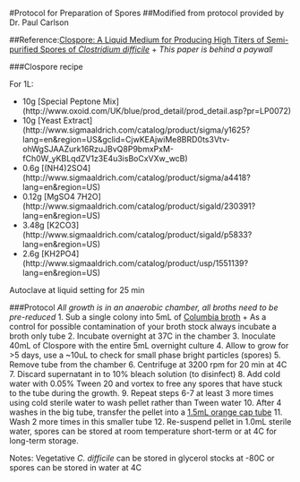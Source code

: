 #Protocol for Preparation of Spores
##Modified from protocol provided by Dr. Paul Carlson 

##Reference:[Clospore: A Liquid Medium for Producing High Titers of Semi-purified Spores of *Clostridium difficile*](http://www.ingentaconnect.com/content/aoac/jaoac/2011/00000094/00000002/art00031?trendmd-shared=0) 
+ *This paper is behind a paywall*
 

###Clospore recipe

For 1L:

+ 10g [Special Peptone Mix] (http://www.oxoid.com/UK/blue/prod_detail/prod_detail.asp?pr=LP0072)
+ 10g [Yeast Extract] (http://www.sigmaaldrich.com/catalog/product/sigma/y1625?lang=en&region=US&gclid=CjwKEAjwiMe8BRD0ts3Vtv-ohWgSJAAZurk16RzuJBvQ8P9bmxPxM-fCh0W_yKBLqdZV1z3E4u3isBoCxVXw_wcB)
+ 0.6g [(NH4)2SO4] (http://www.sigmaaldrich.com/catalog/product/sigma/a4418?lang=en&region=US)
+ 0.12g  [MgSO4 7H2O] (http://www.sigmaaldrich.com/catalog/product/sigald/230391?lang=en&region=US)
+ 3.48g [K2CO3] (http://www.sigmaaldrich.com/catalog/product/sigald/p5833?lang=en&region=US)
+ 2.6g [KH2PO4] (http://www.sigmaaldrich.com/catalog/product/usp/1551139?lang=en&region=US)

Autoclave at liquid setting for 25 min

###Protocol
*All growth is in an anaerobic chamber, all broths need to be pre-reduced*
1. Sub a single colony into 5mL of [Columbia broth](http://www.bd.com/ds/productCenter/294420.asp)
	+ As a control for possible contamination of your broth stock always incubate a broth only tube 
2. Incubate overnight at 37C in the chamber 
3. Inoculate 40mL of Clospore with the entire 5mL overnight culture
4. Allow to grow for >5 days, use a ~10uL to check for small phase bright particles (spores)
5. Remove tube from the chamber 
6. Centrifuge at 3200 rpm for 20 min at 4C
7. Discard supernatant in to 10% bleach solution (to disinfect) 
8. Add cold water with 0.05% Tween 20 and vortex to free any spores that have stuck to the tube during the growth. 
9. Repeat steps 6-7 at least 3 more times using  cold sterile water to wash  pellet rather than Tween water
10. After 4 washes in the big tube, transfer the pellet into a [1.5mL orange cap tube](https://catalog2.corning.com/LifeSciences/en-US/Shopping/ProductDetails.aspx?productid=430909(Lifesciences))
11. Wash 2 more times in this smaller tube 
12. Re-suspend pellet in 1.0mL sterile water, spores can be stored at room temperature short-term or at 4C for long-term storage. 


Notes: Vegetative *C. difficile* can be stored in glycerol stocks at -80C or spores can be stored in water at 4C 

